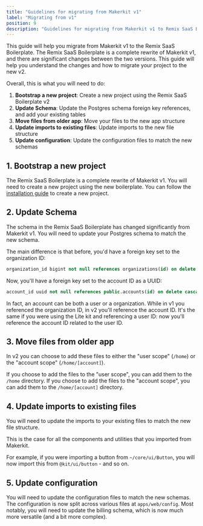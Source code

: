 ```yaml
---
title: "Guidelines for migrating from Makerkit v1"
label: "Migrating from v1"
position: 9
description: "Guidelines for migrating from Makerkit v1 to Remix SaaS Boilerplate."
---
```


This guide will help you migrate from Makerkit v1 to the Remix SaaS Boilerplate. The Remix SaaS Boilerplate is a complete rewrite of Makerkit v1, and there are significant changes between the two versions. This guide will help you understand the changes and how to migrate your project to the new v2.

Overall, this is what you will need to do:

1. **Bootstrap a new project**: Create a new project using the Remix SaaS Boilerplate v2
2. **Update Schema**: Update the Postgres schema foreign key references, and add your existing tables
3. **Move files from older app**: Move your files to the new app structure
4. **Update imports to existing files**: Update imports to the new file structure
5. **Update configuration**: Update the configuration files to match the new schemas

## 1. Bootstrap a new project

The Remix SaaS Boilerplate is a complete rewrite of Makerkit v1. You will need to create a new project using the new boilerplate. You can follow the [installation guide](clone-repository) to create a new project.

## 2. Update Schema

The schema in the Remix SaaS Boilerplate has changed significantly from Makerkit v1. You will need to update your Postgres schema to match the new schema.

The main difference is that before, you'd have a foreign key set to the organization ID:

```sql
organization_id bigint not null references organizations(id) on delete cascade,
```

Now, you'll have a foreign key set to the account ID as a UUID:

```sql
account_id uuid not null references public.accounts(id) on delete cascade,
```

In fact, an account can be both a user or a organization. While in v1 you referenced the organization ID, in v2 you'll reference the account ID. It's the same if you were using the Lite kit and referencing a user ID: now you'll reference the account ID related to the user ID.

## 3. Move files from older app

In v2 you can choose to add these files to either the "user scope" (`/home`) or the "account scope" (`/home/[account]`).

If you choose to add the files to the "user scope", you can add them to the `/home` directory. If you choose to add the files to the "account scope", you can add them to the `/home/[account]` directory.

## 4. Update imports to existing files

You will need to update the imports to your existing files to match the new file structure.

This is the case for all the components and utilities that you imported from Makerkit.

For example, if you were importing a button from `~/core/ui/Button`, you will now import this from `@kit/ui/button` - and so on.

## 5. Update configuration

You will need to update the configuration files to match the new schemas. The configuration is now split across various files at `apps/web/config`. Most notably, you will need to update the billing schema, which is now much more versatile (and a bit more complex).